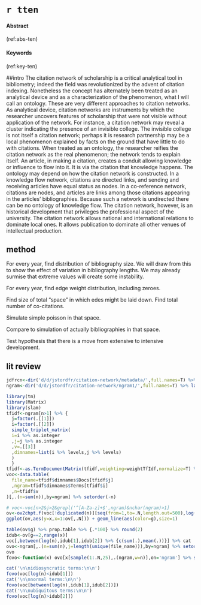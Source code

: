 # `r tten` {#ten}

#### Abstract {-}

(ref:abs-ten)

#### Keywords {-}

(ref:key-ten)

##intro
The citation network of scholarship is a critical analytical tool in bibliometry; indeed the field was revolutionized by the advent of citation indexing.
Nonetheless the concept has alternately been treated as an analytical device and as a characterization of the phenomenon, what I will call an ontology. These are very different approaches to citation networks. As analytical device, citation networks are instruments by which the researcher uncovers features of scholarship that were not visible without application of the network. For instance, a citation network may reveal a cluster indicating the presence of an invisible college. The invisible college is not itself a citation network; perhaps it is research partnership may be a local phenomenon explained by facts on the ground that have little to do with citations. When treated as an ontology, the researcher reifies the citation network as the real phenomenon; the network tends to explain itself. An article, in making a citation, creates a conduit allowing knowledge or influence to flow into it. It is via the citation that knowledge happens.
The ontology may depend on how the citation network is constructed.  In a knowledge flow network, citations are directed links, and sending and receiving articles have equal status as nodes. In a co-reference network, citations are nodes, and articles are links among those citations appearing in the articles’ bibliographies. Because such a network is undirected there can be no ontology of knowledge flow. 
The citation network, however, is an historical development that privileges the professional aspect of the university.
The citation network allows national and international relations to dominate local ones. It allows publication to dominate all other venues of intellectual production.

## method

For every year, find distribution of bibliography size.
We will draw from this to show the effect of variation in bibliography lengths. We may already surmise that extreme values will create some instability.

For every year, find edge weight distribution, including zeroes.

Find size of total "space" in which edes might be laid down. Find total number of co-citations.

Simulate simple poisson in that space.

Compare to simulation of actually bibliographies in that space.

Test hypothesis that there is a move from extensive to intensive development.

## lit review
```r
jdfrcn<-dir('d/d/jstordfr/citation-network/metadata/',full.names=T) %>% lapply(FUN=jstor::jst_get_article) %>% lapply(data.table) %>% rbindlist
ngram<-dir('d/d/jstordfr/citation-network/ngram1/',full.names=T) %>% lapply(FUN=jstor::jst_get_ngram) %>% lapply(data.table)%>% rbindlist
```

```r
library(tm)
library(Matrix)
library(slam)
tfidf<-ngram[n>1] %>% {
  j=factor(.[[1]])
  i=factor(.[[2]])
  simple_triplet_matrix(
  i=i %>% as.integer
  ,j=j %>% as.integer
  ,v=.[[3]]
  ,dimnames=list(i %>% levels,j %>% levels)
  )
  }
tfidf<-as.TermDocumentMatrix(tfidf,weighting=weightTfIdf,normalize=T) %>% unclass
voc<-data.table(
  file_name=tfidf$dimnames$Docs[tfidf$j]
  ,ngram=tfidf$dimnames$Terms[tfidf$i]
  ,n=tfidf$v
)[,.(n=sum(n)),by=ngram] %>% setorder(-n)
```


```r
# voc<-voc[n>2&j>2&grepl('^[A-Za-z]+$',ngram)&nchar(ngram)>1]
ov<-ov2chpt.f(voc[!duplicated(n)][seq(from=1,to=.N,length.out=500),log(n)],drv=2)
ggplot(ov,aes(y=x,x=1:ov[,.N])) + geom_line(aes(color=g),size=1)
```

```r
table(ov$g) %>% prop.table %>% {.*100} %>% round(2)
idub<-ov[g==2,range(x)]
voc[,between(log(n),idub[1],idub[2]) %>% {c(sum(.),mean(.))}] %>% cat
ovo<-ngram[,.(n=sum(n),j=length(unique(file_name))),by=ngram] %>% setorder(-n)
ovo
fovo<-function(x) ovo[x[sample(1:.N,25),.(ngram,w=n)],on='ngram'] %>% setorder(-w) %>% print

cat('\n\nidiosyncratic terms:\n\n')
fovo(voc[log(n)<idub[1]])
cat('\n\nnormal terms:\n\n')
fovo(voc[between(log(n),idub[1],idub[2])])
cat('\n\nubiquitous terms:\n\n')
fovo(voc[log(n)>idub[2]])
```

